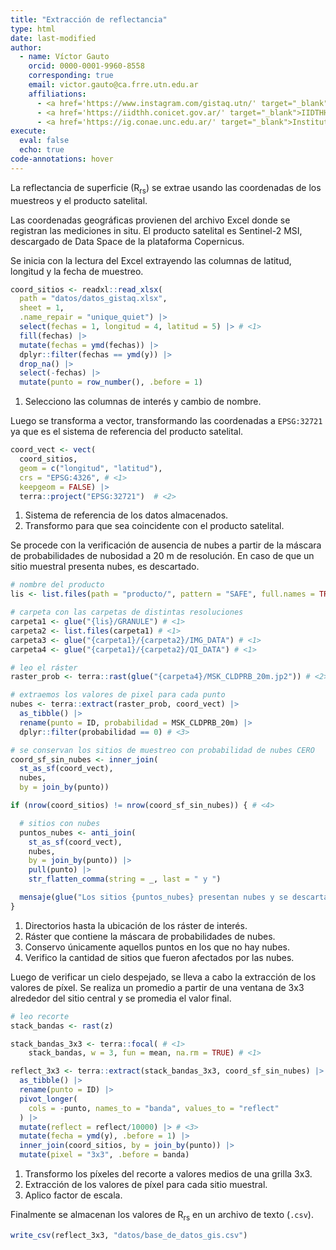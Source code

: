 ```yaml
---
title: "Extracción de reflectancia"
type: html
date: last-modified
author:
  - name: Víctor Gauto
    orcid: 0000-0001-9960-8558
    corresponding: true
    email: victor.gauto@ca.frre.utn.edu.ar
    affiliations:
      - <a href='https://www.instagram.com/gistaq.utn/' target="_blank">GISTAQ (UTN-FRRe)</a>
      - <a href='https://iidthh.conicet.gov.ar/' target="_blank">IIDTHH (UNNE, CONICET)</a>
      - <a href='https://ig.conae.unc.edu.ar/' target="_blank">Instituto Gulich (UNC, CONAE){{< fa arrow-up-right-from-square >}}</a>
execute:
  eval: false
  echo: true
code-annotations: hover
---
```


La reflectancia de superficie (R<sub>rs</sub>) se extrae usando las coordenadas de los muestreos y el producto satelital.

Las coordenadas geográficas provienen del archivo Excel donde se registran las mediciones in situ. El producto satelital es Sentinel-2 MSI, descargado de Data Space de la plataforma Copernicus.

Se inicia con la lectura del Excel extrayendo las columnas de latitud, longitud y la fecha de muestreo.

```r
coord_sitios <- readxl::read_xlsx(
  path = "datos/datos_gistaq.xlsx",
  sheet = 1,
  .name_repair = "unique_quiet") |>
  select(fechas = 1, longitud = 4, latitud = 5) |> # <1>
  fill(fechas) |>
  mutate(fechas = ymd(fechas)) |>
  dplyr::filter(fechas == ymd(y)) |>
  drop_na() |>
  select(-fechas) |>
  mutate(punto = row_number(), .before = 1)
```
 1. Selecciono las columnas de interés y cambio de nombre.

Luego se transforma a vector, transformando las coordenadas a `EPSG:32721` ya que es el sistema de referencia del producto satelital.

```r
coord_vect <- vect(
  coord_sitios,
  geom = c("longitud", "latitud"),
  crs = "EPSG:4326", # <1>
  keepgeom = FALSE) |>
  terra::project("EPSG:32721")  # <2>
```
1. Sistema de referencia de los datos almacenados.
2. Transformo para que sea coincidente con el producto satelital.

Se procede con la verificación de ausencia de nubes a partir de la máscara de probabilidades de nubosidad a 20 m de resolución. En caso de que un sitio muestral presenta nubes, es descartado.

```r
# nombre del producto
lis <- list.files(path = "producto/", pattern = "SAFE", full.names = TRUE)

# carpeta con las carpetas de distintas resoluciones
carpeta1 <- glue("{lis}/GRANULE") # <1>
carpeta2 <- list.files(carpeta1) # <1>
carpeta3 <- glue("{carpeta1}/{carpeta2}/IMG_DATA") # <1>
carpeta4 <- glue("{carpeta1}/{carpeta2}/QI_DATA") # <1>

# leo el ráster
raster_prob <- terra::rast(glue("{carpeta4}/MSK_CLDPRB_20m.jp2")) # <2>

# extraemos los valores de pixel para cada punto
nubes <- terra::extract(raster_prob, coord_vect) |>
  as_tibble() |>
  rename(punto = ID, probabilidad = MSK_CLDPRB_20m) |>
  dplyr::filter(probabilidad == 0) # <3>

# se conservan los sitios de muestreo con probabilidad de nubes CERO
coord_sf_sin_nubes <- inner_join(
  st_as_sf(coord_vect),
  nubes,
  by = join_by(punto))

if (nrow(coord_sitios) != nrow(coord_sf_sin_nubes)) { # <4>

  # sitios con nubes
  puntos_nubes <- anti_join(
    st_as_sf(coord_vect),
    nubes,
    by = join_by(punto)) |>
    pull(punto) |>
    str_flatten_comma(string = _, last = " y ")

  mensaje(glue("Los sitios {puntos_nubes} presentan nubes y se descartan"))
}
```
1. Directorios hasta la ubicación de los ráster de interés.
2. Ráster que contiene la máscara de probabilidades de nubes.
3. Conservo únicamente aquellos puntos en los que no hay nubes.
4. Verifico la cantidad de sitios que fueron afectados por las nubes.

Luego de verificar un cielo despejado, se lleva a cabo la extracción de los valores de píxel. Se realiza un promedio a partir de una ventana de 3x3 alrededor del sitio central y se promedia el valor final.

```r
# leo recorte
stack_bandas <- rast(z)

stack_bandas_3x3 <- terra::focal( # <1>
    stack_bandas, w = 3, fun = mean, na.rm = TRUE) # <1>

reflect_3x3 <- terra::extract(stack_bandas_3x3, coord_sf_sin_nubes) |> # <2>
  as_tibble() |>
  rename(punto = ID) |>
  pivot_longer(
    cols = -punto, names_to = "banda", values_to = "reflect"
  ) |>
  mutate(reflect = reflect/10000) |> # <3>
  mutate(fecha = ymd(y), .before = 1) |>
  inner_join(coord_sitios, by = join_by(punto)) |>
  mutate(pixel = "3x3", .before = banda)
```
1. Transformo los píxeles del recorte a valores medios de una grilla 3x3.
2. Extracción de los valores de píxel para cada sitio muestral.
3. Aplico factor de escala.

Finalmente se almacenan los valores de R<sub>rs</sub> en un archivo de texto (`.csv`).

```r
write_csv(reflect_3x3, "datos/base_de_datos_gis.csv")
```
